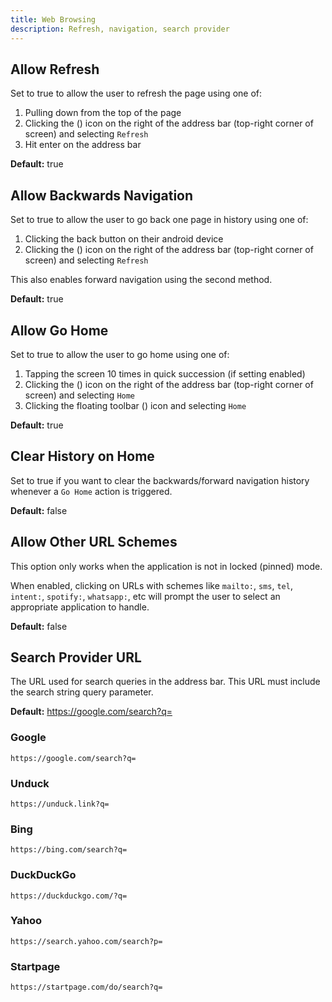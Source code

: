 ```yaml
---
title: Web Browsing
description: Refresh, navigation, search provider
---
```



## Allow Refresh

Set to true to allow the user to refresh the page using one of:

1. Pulling down from the top of the page
1. Clicking the <span className="inline-flex">(<EllipsisVertical />)</span> icon on the right of the address bar (top-right corner of screen) and selecting `Refresh`
1. Hit enter on the address bar

**Default:** true

## Allow Backwards Navigation

Set to true to allow the user to go back one page in history using one of:

1. Clicking the back button on their android device
1. Clicking the <span className="inline-flex">(<EllipsisVertical />)</span> icon on the right of the address bar (top-right corner of screen) and selecting `Refresh`

This also enables forward navigation using the second method.

**Default:** true

## Allow Go Home

Set to true to allow the user to go home using one of:

1. Tapping the screen 10 times in quick succession (if setting enabled)
1. Clicking the <span className="inline-flex">(<EllipsisVertical />)</span> icon on the right of the address bar (top-right corner of screen) and selecting `Home`
1. Clicking the floating toolbar <span className="inline-flex">(<Wrench className="-rotate-90"/>)</span> icon and selecting `Home`

**Default:** true

## Clear History on Home

Set to true if you want to clear the backwards/forward navigation history
whenever a `Go Home` action is triggered.

**Default:** false

## Allow Other URL Schemes

This option only works when the application is not in locked (pinned) mode.

When enabled, clicking on URLs with schemes like `mailto:`, `sms`, `tel`,
`intent:`, `spotify:`, `whatsapp:`, etc will prompt the user to select an
appropriate application to handle.

**Default:** false

## Search Provider URL

The URL used for search queries in the address bar. This URL must include the search string query parameter.

**Default:** https://google.com/search?q=

### Google
```
https://google.com/search?q=
```

### Unduck
```
https://unduck.link?q=
```

### Bing
```
https://bing.com/search?q=
```

### DuckDuckGo
```
https://duckduckgo.com/?q=
```

### Yahoo
```
https://search.yahoo.com/search?p=
```

### Startpage
```
https://startpage.com/do/search?q=
```
